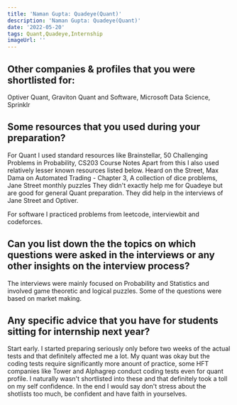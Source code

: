 ```yaml
---
title: 'Naman Gupta: Quadeye(Quant)'
description: 'Naman Gupta: Quadeye(Quant)'
date: '2022-05-20'
tags: Quant,Quadeye,Internship
imageUrl: ''
---
```


## Other companies & profiles that you were shortlisted for:
Optiver Quant, Graviton Quant and Software, Microsoft Data Science, Sprinklr 

## Some resources that you used during your preparation?
For Quant I used standard resources like Brainstellar, 50 Challenging Problems in Probability, CS203 Course Notes
Apart from this I also used relatively lesser known resources listed below.
Heard on the Street, Max Dama on Automated Trading - Chapter 3, A collection of dice problems, Jane Street monthly puzzles
They didn't exactly help me for Quadeye but are good for general Quant preparation. They did help in the interviews of Jane Street and Optiver.


For software I practiced problems from leetcode, interviewbit and codeforces. 

## Can you list down the the topics on which questions were asked in the interviews or any other insights on the interview process?
The interviews were mainly focused on Probability and Statistics and involved game theoretic and logical puzzles. Some of the questions were based on market making. 

## Any specific advice that you have for students sitting for internship next year?
Start early. I started preparing seriously only before two weeks of the actual tests and that definitely affected me a lot. My quant was okay but the coding tests require significantly more anount of practice, some HFT companies like Tower and Alphagrep conduct coding tests even for quant profile. I naturally wasn't shortlisted into these and that definitely took a toll on my self confidence. In the end I would say don't stress about the shotlists too much, be confident and have faith in yourselves. 


